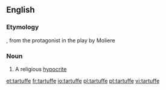==English==

===Etymology===
{{etyl|fr}}, from the protagonist in the play by Moliere

===Noun===
{{en-noun}}

# A religious [[hypocrite]]

[[et:tartuffe]]
[[fr:tartuffe]]
[[io:tartuffe]]
[[pl:tartuffe]]
[[pt:tartuffe]]
[[vi:tartuffe]]
